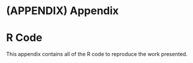 # (APPENDIX) Appendix {-}

# R Code

This appendix contains all of the R code to reproduce the work presented. 

```r
```